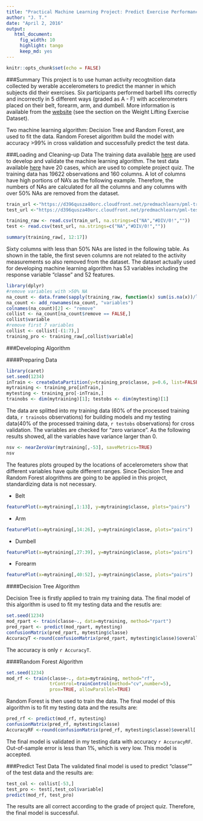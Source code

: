 ```yaml
---
title: "Practical Machine Learning Project: Predict Exercise Performance Using Human Activity Recognition Data"
author: "J. T."
date: "April 2, 2016"
output: 
   html_document:
     fig_width: 10
     highlight: tango
     keep_md: yes
---
```

```r
knitr::opts_chunk$set(echo = FALSE)
```

###Summary
This project is to use human activity recogtnition data collected by werable  accelerometers to predict the manner in which subjects did their exercises. Six participants performed barbell lifts correctly and incorrectly in 5 different ways (graded as A - F) with accelerometers placed on their belt, forearm, arm, and dumbell. More information is available from the [website](http://groupware.les.inf.puc-rio.br/har) (see the section on the Weight Lifting Exercise Dataset).

Two machine learning algorithm: Decision Tree and Random Forest, are used to fit the data. Random Foreset algorithm build the model with accuracy >99% in cross validation and successfully predict the test data.

###Loading and Cleaning-up Data
The training data available  [here](https://d396qusza40orc.cloudfront.net/predmachlearn/pml-training.csv) are used to develop and validate the machine learning algorithm. The test data available  [here](https://d396qusza40orc.cloudfront.net/predmachlearn/pml-testing.csv) have 20 cases, which are used to complete project quiz. The training data has 19622 observations and 160 columns. A lot of columns have high portions of NA's as the following example. Therefore, the numbers of NAs are calculated for all the columns and any columns with over 50% NAs are removed from the dataset.   
```r
train_url <-"https://d396qusza40orc.cloudfront.net/predmachlearn/pml-training.csv"
test_url <-"https://d396qusza40orc.cloudfront.net/predmachlearn/pml-testing.csv"

training_raw <- read.csv(train_url, na.strings=c("NA","#DIV/0!",""))
test <- read.csv(test_url, na.strings=c("NA","#DIV/0!",""))
```
```r
summary(training_raw[, 12:17])
```

Sixty columns with less than 50% NAs are listed in the following table. As shown in the table, the first seven columns are not related to the activity measurements so also removed from the dataset. The dataset actually used for developing machine learning algorithm has 53 variables including the response variable "classe" and 52 features.
```r
library(dplyr)
#remove variables with >50% NA
na_count <- data.frame(sapply(training_raw, function(x) sum(is.na(x))/length(x)>0.5))
na_count <- add_rownames(na_count, "variables")
colnames(na_count)[2] <- "remove"
collist <- na_count[na_count$remove == FALSE,]
collist$variable
#remove first 7 variables
collist <- collist[-(1:7),]
training_pro <- training_raw[,collist$variable]
```

###Developing Algorithm

####Preparing Data
```r
library(caret)
set.seed(1234)
inTrain <- createDataPartition(y=training_pro$classe, p=0.6, list=FALSE)
mytraining <- training_pro[inTrain,]
mytesting <- training_pro[-inTrain,]
trainobs <- dim(mytraining)[1]; testobs <- dim(mytesting)[1]
```

The data are splitted into my training data (60% of the processed training data, `r trainobs` observations) for building models and my testing data(40% of the processed training data, `r testobs` observations) for cross validation. The variables are checked for "zero variance". As the following results showed, all the variables have variance larger than 0. 

```r
nsv <- nearZeroVar(mytraining[,-53], saveMetrics=TRUE)
nsv
```

The features plots grouped by the locations of accelerometers show that different variables have quite different ranges. Since Decision Tree and Random Forest alogrithms are going to be applied in this project, standardizing data is not necessary. 

* Belt
```r
featurePlot(x=mytraining[,1:13], y=mytraining$classe, plots="pairs")
```

* Arm
```r
featurePlot(x=mytraining[,14:26], y=mytraining$classe, plots="pairs")
```

* Dumbell
```r
featurePlot(x=mytraining[,27:39], y=mytraining$classe, plots="pairs")
```

* Forearm
```r
featurePlot(x=mytraining[,40:52], y=mytraining$classe, plots="pairs")
```

####Decision Tree Algorithm

Decision Tree is firstly applied to train my training data. The final model of this algorithm is used to fit my testing data and the resutls are:  
```r
set.seed(1234)
mod_rpart <- train(classe~., data=mytraining, method="rpart")
pred_rpart <- predict(mod_rpart, mytesting)
confusionMatrix(pred_rpart, mytesting$classe)
AccuracyT <-round(confusionMatrix(pred_rpart, mytesting$classe)$overall['Accuracy'], 3)
```

The accuracy is only `r AccuracyT`.


####Random Forest Algorithm
```r
set.seed(1234)
mod_rf <- train(classe~., data=mytraining, method="rf", 
                trControl=trainControl(method="cv",number=5),
                prox=TRUE, allowParallel=TRUE)
```

Random Forest is then used to train the data. The final model of this algorithm is to fit my testing data and the results are:
```r
pred_rf <- predict(mod_rf, mytesting)
confusionMatrix(pred_rf, mytesting$classe)
AccuracyRF <-round(confusionMatrix(pred_rf, mytesting$classe)$overall['Accuracy'], 3)
```

The final model is validated in my testing data with accuracy `r AccuracyRF`. Out-of-sample error is less than 1%, which is very low. This model is accepted.

###Predict Test Data
The validated final model is used to predict "classe"" of the test data and the results are:
```r
test_col <- collist[-53,]
test_pro <- test[,test_col$variable]
predict(mod_rf, test_pro)
```

The results are all correct according to the grade of project quiz. Therefore, the final model is successful.